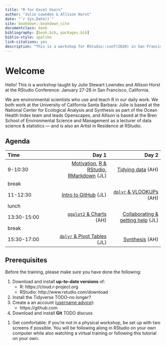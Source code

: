 ```yaml
--- 
title: "R for Excel Users"
author: "Julie Lowndes & Allison Horst"
date: "`r Sys.Date()`"
site: bookdown::bookdown_site
documentclass: book
bibliography: [book.bib, packages.bib]
biblio-style: apalike
link-citations: yes
description: "This is a workshop for RStudio::conf(2020) in San Francisco, California"
---
```


# Welcome {#welcome}

Hello! This is a workshop taught by Julie Stewart Lowndes and Allison Horst at the RStudio Conference: January 27-28 in San Francisco, California. 

We are environmental scientists who use and teach R in our daily work. We both work at the University of California Santa Barbara: Julie is based at the National Center for Ecological Analysis and Synthesis as part of the Ocean Health Index team and leads Openscapes, and Allison is based at the Bren School of Environmental Science and Management as a lecturer of data science & statistics — and is also an Artist in Residence at RStudio.

<!---
We are on Twitter:

Excel is a widely used and powerful tool for working with data. As automation, reproducibility, collaboration, and frequent reporting become increasingly expected in data analysis, a good option for Excel users is to extend their workflows with R. Integrating R into data analysis with Excel can bridge the technical gap between collaborators using either software. R enables use of existing tools built for specific tasks and overcomes some limitations that arise when working with large datasets or repeated analyses. This course is for Excel users who want to add or integrate R and RStudio into their existing data analysis toolkit. Participants will get hands-on experience working with data across R, Excel, and Google Sheets, focusing on: data import and export, basic wrangling, visualization, and reporting with RMarkdown. Throughout, we will emphasize conventions and best practices for working reproducibly and collaboratively with data, including naming conventions, documentation, organization, all while “keeping the raw data raw”. Whether you are working in Excel and want to get started in R, already working in R and want tools for working more seamlessly with collaborators who use Excel, or whether you are new to data analysis entirely, this is the course for you! 

If you answer yes to these questions, this course is for you!

- Are you an Excel user who wants to expand your data analysis toolset with R?
- Do you want to bridge analyses between Excel and R, whether working independently or to more easily collaborate with others who use Excel or R? 
- Are you new to data analysis, and looking for a good place to get started?

--->

 <!--- This is going to be fun, because learning R (and friends) is empowering! This training book is written (and always improving) so you can use it as self-paced learning, or it can be used to teach an in-person workshop where the instructor live-codes. Either way, you should do everything hands-on on your own computer as you learn. 

Before you begin, be sure you are all set up: see the prerequisites in Chapter \@ref(overview). --->


## Agenda


|Time       |      Day 1|      Day 2|
|:----------|----------:|----------:|
|9-10:30    |  [Motivation](#overview), [R & RStudio, RMarkdown](#rstudio) (JL) |  [Tidying data ](#tidying) (AH) |
|break      |  | |
|11-12:30   | [Intro to GitHub](#github) (JL) | [`dplyr` & VLOOKUPs](#dplyr-vlookups) (AH) |
|lunch      |  ||
|13:30-15:00 | [`ggplot2` & Charts](#ggplot2) (AH) | [Collaborating & getting help](#collaboration) (JL) |
|break      |  | |
|15:30-17:00 | [`dplyr` & Pivot Tables](#dplyr-pivot-tables) (JL) | [Synthesis](#synthesis) (AH) |


## Prerequisites

Before the training, please make sure you have done the following: 

1. Download and install **up-to-date versions** of:
    - R: https://cloud.r-project.org
    - RStudio: http://www.rstudio.com/download 
1. Install the Tidyverse TODO--no longer?
1. Create a an account ([username advice](https://happygitwithr.com/github-acct.html)): 
    - https://github.com
1. Download and install **Git** TODO discuss    
    
<!---
Do this beforehand (20 minutes)

    Download & install free software: R, RStudio, tidyverse. Do this following Allison’s step-by-step instructions (from her ESM 206 course)

    Create a GitHub username at github.com. We recommend shorter names that identify you, and using your work email address (where you primarily do analyses)
https://docs.google.com/document/d/1Imcx8ZropMF5tmLF6As02OJam-r1pNexu5pULczCwMA/edit?ts=5d8ce185 --->   

1. Get comfortable: if you're not in a physical workshop, be set up with two screens if possible. You will be following along in RStudio on your own computer while also watching a virtual training or following this tutorial on your own.

